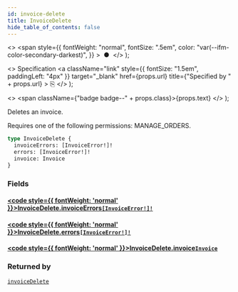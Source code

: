 ```yaml
---
id: invoice-delete
title: InvoiceDelete
hide_table_of_contents: false
---
```


  <>
    <span
      style={{
        fontWeight: "normal",
        fontSize: ".5em",
        color: "var(--ifm-color-secondary-darkest)",
      }}
    >
      &nbsp;●&nbsp;
    </span>
  </>
);

  <>
    Specification
    <a
      className="link"
      style={{ fontSize: "1.5em", paddingLeft: "4px" }}
      target="\_blank"
      href={props.url}
      title={"Specified by " + props.url}
    >
      ⎘
    </a>
  </>
);

  <>
    <span className={"badge badge--" + props.class}>{props.text}</span>
  </>
);

Deletes an invoice.

Requires one of the following permissions: MANAGE_ORDERS.

```graphql
type InvoiceDelete {
  invoiceErrors: [InvoiceError!]!
  errors: [InvoiceError!]!
  invoice: Invoice
}
```

### Fields

#### [<code style={{ fontWeight: 'normal' }}>InvoiceDelete.<b>invoiceErrors</b></code>](#)<Bullet />[`[InvoiceError!]!`](../../../storefront/miscellaneous/objects/invoice-error) <Badge class="secondary" text="non-null"/> <Badge class="secondary" text="object"/>

>

#### [<code style={{ fontWeight: 'normal' }}>InvoiceDelete.<b>errors</b></code>](#)<Bullet />[`[InvoiceError!]!`](../../../storefront/miscellaneous/objects/invoice-error) <Badge class="secondary" text="non-null"/> <Badge class="secondary" text="object"/>

>

#### [<code style={{ fontWeight: 'normal' }}>InvoiceDelete.<b>invoice</b></code>](#)<Bullet />[`Invoice`](../../../storefront/miscellaneous/objects/invoice) <Badge class="secondary" text="object"/>

>

### Returned by

[`invoiceDelete`](../../../storefront/miscellaneous/mutations/invoice-delete) <Badge class="secondary" text="mutation"/>
